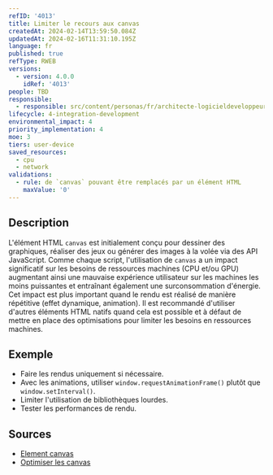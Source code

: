 ```yaml
---
refID: '4013'
title: Limiter le recours aux canvas
createdAt: 2024-02-14T13:59:50.084Z
updatedAt: 2024-02-16T11:31:10.195Z
language: fr
published: true
refType: RWEB
versions:
  - version: 4.0.0
    idRef: '4013'
people: TBD
responsible:
  - responsible: src/content/personas/fr/architecte-logicieldeveloppeur.mdx
lifecycle: 4-integration-development
environmental_impact: 4
priority_implementation: 4
moe: 3
tiers: user-device
saved_resources:
  - cpu
  - network
validations:
  - rule: de `canvas` pouvant être remplacés par un élément HTML
    maxValue: '0'
---
```


## Description

L'élément HTML `canvas` est initialement conçu pour dessiner des graphiques, réaliser des jeux ou générer des images à la volée via des API JavaScript. Comme chaque script, l'utilisation de `canvas` a un impact significatif sur les besoins de ressources machines (CPU et/ou GPU) augmentant ainsi une mauvaise expérience utilisateur sur les machines les moins puissantes et entraînant également une surconsommation d'énergie.
Cet impact est plus important quand le rendu est réalisé de manière répétitive (effet dynamique, animation).
Il est recommandé d'utiliser d'autres éléments HTML natifs quand cela est possible et à défaut de mettre en place des optimisations pour limiter les besoins en ressources machines.

## Exemple

* Faire les rendus uniquement si nécessaire.
* Avec les animations, utiliser `window.requestAnimationFrame()` plutôt que `window.setInterval()`.
* Limiter l'utilisation de bibliothèques lourdes.
* Tester les performances de rendu.

## Sources

* [Element canvas](https://www.w3.org/TR/2011/WD-html5-20110405/the-canvas-element.html)
* [Optimiser les canvas](https://developer.mozilla.org/fr/docs/Web/API/Canvas_API/Tutorial/Optimizing_canvas)
